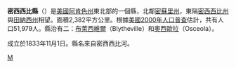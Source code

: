 {{Otheruses|密西西比縣|subject=美國阿肯色州的一個縣|other=同名的縣}}
{{Infobox U.S. County|
 county  = 密西西比縣 |
 state = 阿肯色州 |
 en county  = Mississippi County |
 en state = Arkansas |
 seal =  |
 map = Map of Arkansas highlighting Mississippi County.svg |
 map size = 225 |
 founded = 1833年11月1日|
 seat = [[布萊西維爾|布萊西維爾]]和[[奧西歐拉_(阿肯色州)|奧西歐拉]] | 
 area = 2,382 [[square_kilometer|km²]] (920 [[square_mile|mi²]]) |
 area land = 2,326 km² (898 mi²) |
 area water = 56 km² (21 mi²) |
 area percentage = 2.34% |
 census yr = 2000|
 pop = 51,979 |
 density = 22 |
 web =  |
|}}
'''密西西比縣'''（{{lang-en|Mississippi County}}）是[[美國|美國]][[阿肯色州|阿肯色州]]東北部的一個縣，北鄰[[密蘇里州|密蘇里州]]，東隔[[密西西比州|密西西比州]]與[[田納西州|田納西州]]相望。面積2,382平方公里。根據[[美國2000年人口普查|美國2000年人口普查]]估計，共有人口51,979人。縣治有二：[[布萊西維爾|布萊西維爾]]（Blytheville）和[[奧西歐拉_(阿肯色州)|奧西歐拉]]（Osceola）。

成立於1833年11月1日。縣名來自密西西比河。

{{密西西比縣 (阿肯色州)}}
{{Arkansas}}
{{Arkansas-stub}}

[[Category:阿肯色州行政区划|M]]